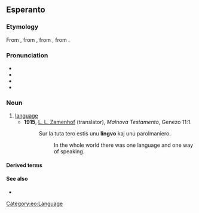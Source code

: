 ==Esperanto==

===Etymology===
From {{der|eo|la|lingua}}, from {{der|eo|itc-ola|dingua}}, from {{der|eo|itc-pro|*denɣwā}}, from {{der|eo|ine-pro|*dn̥ǵʰwéh₂s}}.

===Pronunciation===
* {{IPA|/ˈlinɡvo/|lang=eo}}
* {{hyphenation|lin|gvo|lang=eo}}
* {{rhymes|inɡvo|lang=eo}}
* {{audio|Eo-lingvo.ogg|Audio|lang=eo}}

===Noun===
{{eo-head}}

# [[language]]
#* '''1915''', [[w:L. L. Zamenhof|L. L. Zamenhof]] (translator), ''Malnova Testamento'', Genezo 11:1.
#*: Sur la tuta tero estis unu '''lingvo''' kaj unu parolmaniero.
#*:: In the whole world there was one language and one way of speaking.

====Derived terms====
{{der4|eo|faklingvo
|fremdlingvo
|gestolingvo
|lingvaĵo
|lingvaro
|lingvistiko
|lingviko
|lingvisto
|lingvoscienco
|planlingvo
|programlingvo}}

====See also====
* {{l|eo|lango|t=tongue}}

{{eo BRO|3}}

[[Category:eo:Language]]
